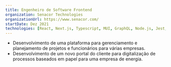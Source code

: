 ```yaml
---
title: Engenheiro de Software Frontend
organization: Senacor Technologies
organizationUrl: https://www.senacor.com/
startDate: Dez 2021 
technologies: [React, Next.js, Typescript, MUI, GraphQL, Node.js, Jest, Playwright, Github, Jira]
---
```


- Desenvolvimento de uma plataforma para gerenciamento e planejamento de projetos e funcionários para várias empresas.
- Desenvolvimento de um novo portal do cliente para digitalização de processos baseados em papel para uma empresa de energia.
